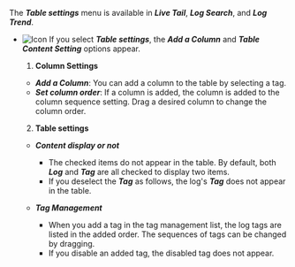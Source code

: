   The **_Table settings_** menu is available in **_Live Tail_**, **_Log Search_**, and **_Log Trend_**. 

-   ![Icon](/img/ic-setting.svg) If you select **_Table settings_**, the **_Add a Column_** and **_Table Content Setting_** options appear. 

    <ImgLang img='log-table-contents-options.png' desc='Log table setting'/>

    1.  **Column Settings** 

    -   **_Add a Column_**: You can add a column to the table by selecting a tag.
    -   **_Set column order_**: If a column is added, the column is added to the column sequence setting. Drag a desired column to change the column order.

    2.  **Table settings**

    <ImgLang img='log-table-contents.png' desc='Log Table Content Setting'/>

    -   **_Content display or not_**

        -   The checked items do not appear in the table. By default, both **_Log_** and **_Tag_** are all checked to display two items.
        -   If you deselect the **_Tag_** as follows, the log's **_Tag_** does not appear in the table.
            <ImgLang img='log-table-contents-remove-tag.png' desc='Log table tag invisible'/>

    -   **_Tag Management_**

        -   When you add a tag in the tag management list, the log tags are listed in the added order. The sequences of tags can be changed by dragging.
        -   If you disable an added tag, the disabled tag does not appear. 
